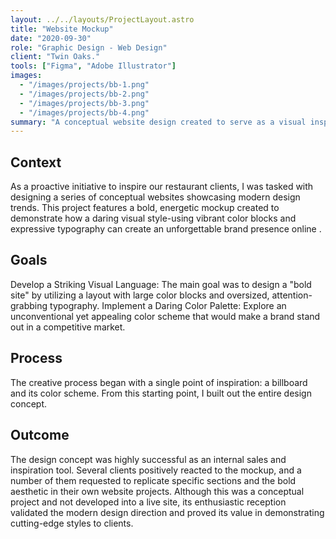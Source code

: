 ```yaml
---
layout: ../../layouts/ProjectLayout.astro
title: "Website Mockup"
date: "2020-09-30"
role: "Graphic Design - Web Design"
client: "Twin Oaks."
tools: ["Figma", "Adobe Illustrator"]
images:
  - "/images/projects/bb-1.png"
  - "/images/projects/bb-2.png"
  - "/images/projects/bb-3.png"
  - "/images/projects/bb-4.png"
summary: "A conceptual website design created to serve as a visual inspiration for restaurant clients"
---
```


## Context
As a proactive initiative to inspire our restaurant clients, I was tasked with designing a series of conceptual websites showcasing modern design trends. This project features a bold, energetic mockup created to demonstrate how a daring visual style-using vibrant color blocks and expressive typography can create an unforgettable brand presence online
.
## Goals
Develop a Striking Visual Language: The main goal was to design a "bold site" by utilizing a layout with large color blocks and oversized, attention-grabbing typography. Implement a Daring Color Palette: Explore an unconventional yet appealing color scheme that would make a brand stand out in a competitive market.

## Process
The creative process began with a single point of inspiration: a billboard and its color scheme. From this starting point, I built out the entire design concept.

## Outcome
The design concept was highly successful as an internal sales and inspiration tool. Several clients positively reacted to the mockup, and a number of them requested to replicate specific sections and the bold aesthetic in their own website projects. Although this was a conceptual project and not developed into a live site, its enthusiastic reception validated the modern design direction and proved its value in demonstrating cutting-edge styles to clients.

